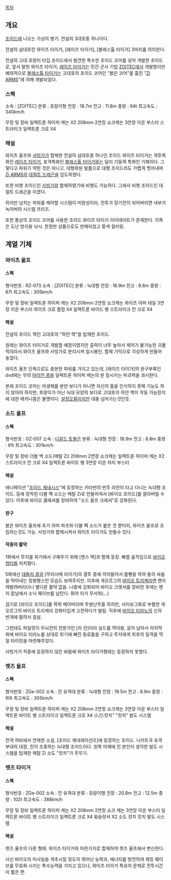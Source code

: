 [[목차]]

== 개요 ==
[[조이드]]에 나오는 가상의 병기. 전설의 3대호중 하나이다.

전설의 삼대호란 와이츠 타이거, [레이즈 타이거], [블래스톨 타이거] 3마리를 의미한다.

전설의 고대 호랑이 타입 조이드에서 발견한 특수한 조이드 코어를 넣어 개발한 조이드로, 앞서 말한 와이츠 타이거, [[레이즈 타이거]]는 민간 군사 기업 [[ZOITEC]]에서 개발했지만 예외적으로 [[블래스톨 타이거]]는 고대호의 조이드 코어인 "붉은 코어"를 훔친 "[[Zi ARMS]]"에 의해 개발되었다.

=== 스펙 ===

소속 : [ZOITEC]
분류 : 호랑이형
전장 : 18.7m
전고 : 11.8m
중량 : 94t
최고속도 : 340km/h

무장 및 장비
일랙트론 하이퍼 캐논 X2
208mm 2연장 쇼크캐논
3연장 이온 부스터
스트라이크 일랙트론 크로 X4

=== 해설 ===
와이츠 울프와 [[사빙가]]가 합체한 전설의 삼대호중 하나인 조이드 와이츠 타이거는 격투특화인 [[레이즈 타이거]], 포격특화인 [[블래스톨 타이거]]와는 달리 기동력 특화인 기체이다. 그렇다고 파워가 약한 것은 아니고, 대형화된 발톱으로 대형 조이드라도 가볍게 찟어내며 [[Zi ARMS]]의 [[데컬트 드래곤]]을 압도하였다.

또한 비행 조이드인 [[사빙가]]와 합체하였기에 비행도 가능하다. 그래서 비행 조이드인 데컬트 드래곤을 이겼다.

하지만 넘치는 파워를 제어할 시스템이 미완성이라, 전투가 장기전이 되어버리면 내부가 녹아버려 시스템 프리즈.

또한 통상의 조이드 코어를 사용한 조이드 와이츠 타이거 이미테이트가 존재한다. 이쪽은 도난 방지용 낚시. 한정판 상품으로도 판매되었고 황색 컬러링.

== 계열 기체 ==
=== 와이츠 울프 ===
==== 스펙 ====

형식번호 : RZ-073
소속 : [ZOITEC]
분류 : 늑대형
전장 : 18.9m
전고 : 8.8m
중량 : 87t
최고속도 : 305km/h

무장 및 장비
일랙트론 하이퍼 캐논 X2
208mm 2연장 쇼크캐논
와이츠 아머 테일
3연장 이온 부스터
와이츠 크로 플랍 X4
일랙트론 바이드 팽
스트라이크 잔 크로 X4

==== 해설 ====
전설의 조이드 핵인 고대호의 "하얀 핵"을 탑재한 조이드. 

원래는 와이츠 타이거로 개발할 예정이였지만 출력이 너무 높아서 제어가 불가능한 괴물딱지라서 와이츠 울프와 사빙가로 분리시켜 일시봉인. 합체 기믹으로 각성하게 만들어 놓았다. 

와이츠 울프 단독으로도 충분한 파워를 가지고 있는데, [레이즈 타이거]의 완구부록인 dvd에는 무려 [[아이언 콩]]을 일랙트론 하이퍼 캐논의 원 킬시키는 파괴력을 과시한다.

본래 조이드 코어는 야생체를 본딴 보디가 아니면 자신의 몸을 인식하지 못해 기능도 하지 않아야 하지만, 호랑이가 아닌 늑대 모양의 보디로 고대호의 하얀 핵이 작동 가능한지에 대한 메카니즘은 불명이다. [[설정오류]]이지만 대충 넘어가는것인듯.

=== 소드 울프 ===
==== 스펙 ====

형식번호 : GZ-007
소속 : [[디갈드 토벌군]]
분류 : 늑대형
전장 : 18.9m
전고 : 8.8m
중량 : 91t
최고속도 : 301km/h

무장 및 장비
더블 백 소드(메탈 Zi)
208mm 2연장 쇼크캐논
일랙트론 하이퍼 캐논 X2
스트라이크 잔 크로 X4
일랙트론 바이트 팽
3연장 이온 챠지 부스터

==== 해설 ====
애니메이션 "[[조이드 제네시스]]"에 등장하는 키타번의 번주 라칸이 타고 다니는 늑대형 조이드. 등에 장착된 더블 팩 소드는 메탈 Zi로 만들어져서 [바이오 조이드]를 잘라버릴 수 있다. 이후에 바이오 클래셔를 장비하여 "소드 울프 크래셔"로 강화된다.

==== 완구 ====
붉은 와이츠 울프에 추가 아머 파츠와 더블 팩 소드가 붙은 것 뿐이라, 와이츠 울프로 조립하는것도 가능. 사빙가와 합체시켜서 와이츠 타이거도 만들수 있다.

==== 작중의 활약 ====
1화에서 루지를 위기에서 구해주기 위해 [랜스 택]과 함께 등장. 빠름 움직임으로 [[바이오 랩터]]를 처치했다. 

5화에선 [[데들리 콩]]과 [무라사메 라이거]의 결투 중에 끼어들어서 몸빵을 하여 둘의 싸움을 막아내는 킹왕짱스런 모습도 보여주지만, 이후에 게오르그의 [[바이오 트리케라]]엔 왠지 캐발려버리더니 별다른 활약 없음. 나중에 강화되어 바이오 크랫셔를 장비한 후에는 왠지 칼날에서 소닉 웨이브를 날린다. 뭐야 이거 무서워(...) 

검기로 [바이오 조이드]를 좍좍 베어버리며 무쌍난무를 하지만, 사이보그화로 부활한 게오르그의 바이오 트리케라 강화타입게 고전하다가 발림. 직후에 [[바이오 티라노]]의 신의 번개에 말려서 끔살. 

그런데도 파일럿이 두뇌전의 전문가인 [라 칸]이라 실드를 역이용, 살아 남아서 마지막화에 바이오 티라노를 상대로 위기에 빠진 동료들을 구하고 루지에게 최후의 일격을 먹일 타이밍을 마련해주었다.

사빙가가 작중에 등장하지 않은 바람에 와이츠 타이거형태는 등장하지 못했다.

=== 렛즈 울프 ===
==== 스펙 ====

형식번호 : ZGe-002
소속 : 진 유격대
분류 : 늑대형
전장 : 19.5m
전고 : 8.9m
중량 : 90t
최고속도 : 305km/h

무장 및 장비
일랙트론 하이퍼 캐논 X2
208mm 2연장 쇼크캐논
3연장 이온 부스터
일랙트론 바이트 팽
스트라이크 일랙트론 크로 X4
小刀:캇치"
"캇치" 발도 시스템

==== 해설 ====
전격 하비에서 연재한 소설, [조이드 제네레이션즈]에 등장하는 조이드. 나카트국 유격 부대의 대장, 진이 조종하는 늑대형 조이드이다. 왼쪽 어깨에 진 본인이 생각한 발도 시스템을 탑재한 메탈 Zi 소도 "캇치"가 주무기.

=== 렛즈 타이거 ===
==== 스펙 ====
형식번호 : ZGe-002
소속 : 진 유격대
분류 : 호랑이형
전장 : 20.8m
전고 : 12.5m
중량 : 102t
최고속도 : 388km/h

무장 및 장비
일랙트론 하이퍼 캐논 X2
208mm 2연장 쇼크 캐논
3연장 이온 부스터
일랙트론 바이트 팽
스트라이크 일랙트론 크로 X4
윙슬랏셔 X2
소도 캇치
캇치 발도 시스템

==== 해설 ====
렛즈 울프의 다른 형태. 와이츠 타이거와 마찬가지로 합체하여 렛즈 울프에서 변신한다.

사신 바이오의 미사일을 격추시킬 정도의 뛰어난 능력과, 에너지를 방전하여 재밍 웨이브를 무효화 시키는 특수능력을 가지고 있으나, 와이츠 타이거 특유의 문제로 전투시간이 짧은 편.
